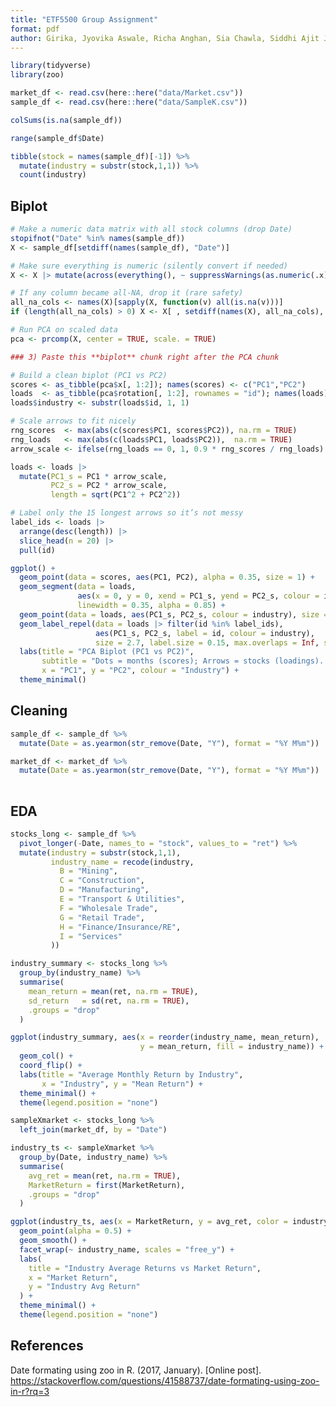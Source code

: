 ```yaml
---
title: "ETF5500 Group Assignment"
format: pdf
author: Girika, Jyovika Aswale, Richa Anghan, Sia Chawla, Siddhi Ajit Jadhav
---
```


```r
library(tidyverse)
library(zoo)
```


```r
market_df <- read.csv(here::here("data/Market.csv"))
sample_df <- read.csv(here::here("data/SampleK.csv"))
```

```r
colSums(is.na(sample_df))

range(sample_df$Date)

tibble(stock = names(sample_df)[-1]) %>%
  mutate(industry = substr(stock,1,1)) %>%
  count(industry)
```


## Biplot


```r
# Make a numeric data matrix with all stock columns (drop Date)
stopifnot("Date" %in% names(sample_df))
X <- sample_df[setdiff(names(sample_df), "Date")]

# Make sure everything is numeric (silently convert if needed)
X <- X |> mutate(across(everything(), ~ suppressWarnings(as.numeric(.x))))

# If any column became all-NA, drop it (rare safety)
all_na_cols <- names(X)[sapply(X, function(v) all(is.na(v)))]
if (length(all_na_cols) > 0) X <- X[ , setdiff(names(X), all_na_cols), drop=FALSE]

# Run PCA on scaled data
pca <- prcomp(X, center = TRUE, scale. = TRUE)

```


```r

### 3) Paste this **biplot** chunk right after the PCA chunk

# Build a clean biplot (PC1 vs PC2)
scores <- as_tibble(pca$x[, 1:2]); names(scores) <- c("PC1","PC2")
loads  <- as_tibble(pca$rotation[, 1:2], rownames = "id"); names(loads)[2:3] <- c("PC1","PC2")
loads$industry <- substr(loads$id, 1, 1)

# Scale arrows to fit nicely
rng_scores  <- max(abs(c(scores$PC1, scores$PC2)), na.rm = TRUE)
rng_loads   <- max(abs(c(loads$PC1, loads$PC2)),  na.rm = TRUE)
arrow_scale <- ifelse(rng_loads == 0, 1, 0.9 * rng_scores / rng_loads)

loads <- loads |>
  mutate(PC1_s = PC1 * arrow_scale,
         PC2_s = PC2 * arrow_scale,
         length = sqrt(PC1^2 + PC2^2))

# Label only the 15 longest arrows so it’s not messy
label_ids <- loads |>
  arrange(desc(length)) |>
  slice_head(n = 20) |>
  pull(id)

ggplot() +
  geom_point(data = scores, aes(PC1, PC2), alpha = 0.35, size = 1) +
  geom_segment(data = loads,
               aes(x = 0, y = 0, xend = PC1_s, yend = PC2_s, colour = industry),
               linewidth = 0.35, alpha = 0.85) +
  geom_point(data = loads, aes(PC1_s, PC2_s, colour = industry), size = 0.7) +
  geom_label_repel(data = loads |> filter(id %in% label_ids),
                   aes(PC1_s, PC2_s, label = id, colour = industry),
                   size = 2.7, label.size = 0.15, max.overlaps = Inf, seed = 7) +
  labs(title = "PCA Biplot (PC1 vs PC2)",
       subtitle = "Dots = months (scores); Arrows = stocks (loadings). Top 15 labeled.",
       x = "PC1", y = "PC2", colour = "Industry") +
  theme_minimal()

```




















## Cleaning 
```r
sample_df <- sample_df %>%
  mutate(Date = as.yearmon(str_remove(Date, "Y"), format = "%Y M%m"))

market_df <- market_df %>%
  mutate(Date = as.yearmon(str_remove(Date, "Y"), format = "%Y M%m"))
  
```

## EDA

```r
stocks_long <- sample_df %>%
  pivot_longer(-Date, names_to = "stock", values_to = "ret") %>%
  mutate(industry = substr(stock,1,1),
         industry_name = recode(industry,
           B = "Mining",
           C = "Construction",
           D = "Manufacturing",
           E = "Transport & Utilities",
           F = "Wholesale Trade",
           G = "Retail Trade",
           H = "Finance/Insurance/RE",
           I = "Services"
         ))

industry_summary <- stocks_long %>%
  group_by(industry_name) %>%
  summarise(
    mean_return = mean(ret, na.rm = TRUE),
    sd_return   = sd(ret, na.rm = TRUE),
    .groups = "drop"
  )

ggplot(industry_summary, aes(x = reorder(industry_name, mean_return),
                             y = mean_return, fill = industry_name)) +
  geom_col() +
  coord_flip() +  
  labs(title = "Average Monthly Return by Industry",
       x = "Industry", y = "Mean Return") +
  theme_minimal() +
  theme(legend.position = "none")

sampleXmarket <- stocks_long %>%
  left_join(market_df, by = "Date")

industry_ts <- sampleXmarket %>%
  group_by(Date, industry_name) %>%
  summarise(
    avg_ret = mean(ret, na.rm = TRUE),
    MarketReturn = first(MarketReturn),  
    .groups = "drop"
  )

ggplot(industry_ts, aes(x = MarketReturn, y = avg_ret, color = industry_name)) +
  geom_point(alpha = 0.5) +
  geom_smooth() +
  facet_wrap(~ industry_name, scales = "free_y") +
  labs(
    title = "Industry Average Returns vs Market Return",
    x = "Market Return",
    y = "Industry Avg Return"
  ) +
  theme_minimal() +
  theme(legend.position = "none")
```



## References

Date formating using zoo in R. (2017, January). [Online post]. <https://stackoverflow.com/questions/41588737/date-formating-using-zoo-in-r?rq=3>
